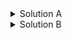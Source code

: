 <!--- Solution OR01A---->

<details><summary>Solution A</summary>

$$
Odds_{case} = \frac{192}{208} = 0.92
$$

$$
Odds_{control} = \frac{54}{333} = 0.16
$$ 

</details>

<!--- Solution OR01B---->

<details><summary>Solution B</summary>

$$
OR = \frac{0.92}{0.16} = 5.75
$$

__Interpretation:__ 

- The odds of being exposed to increased alcohol consumption among cases (patients with cancer) is 5.75 times as high compared to the controls (patients with other internal diseases).

- The odds of having cancer are 5.75 times higher among individuals with increased alcohol consumption compared to those without increased alcohol consumption.

</details>
